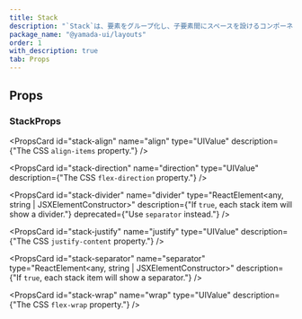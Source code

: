 ```yaml
---
title: Stack
description: "`Stack`は、要素をグループ化し、子要素間にスペースを設けるコンポーネントです。"
package_name: "@yamada-ui/layouts"
order: 1
with_description: true
tab: Props
---
```


## Props

### StackProps

<PropsCard
  id="stack-align"
  name="align"
  type="UIValue<AlignItems>"
  description={"The CSS `align-items` property."}
/>

<PropsCard
  id="stack-direction"
  name="direction"
  type="UIValue<FlexDirection>"
  description={"The CSS `flex-direction` property."}
/>

<PropsCard
  id="stack-divider"
  name="divider"
  type="ReactElement<any, string | JSXElementConstructor<any>>"
  description={"If `true`, each stack item will show a divider."}
  deprecated={"Use `separator` instead."}
/>

<PropsCard
  id="stack-justify"
  name="justify"
  type="UIValue<JustifyContent>"
  description={"The CSS `justify-content` property."}
/>

<PropsCard
  id="stack-separator"
  name="separator"
  type="ReactElement<any, string | JSXElementConstructor<any>>"
  description={"If `true`, each stack item will show a separator."}
/>

<PropsCard
  id="stack-wrap"
  name="wrap"
  type="UIValue<FlexWrap>"
  description={"The CSS `flex-wrap` property."}
/>
